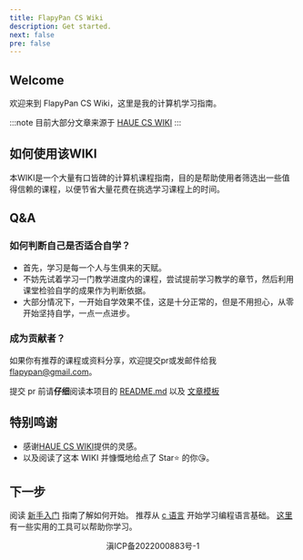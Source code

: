 ```yaml
---
title: FlapyPan CS Wiki
description: Get started.
next: false
pre: false
---
```


## Welcome

欢迎来到 FlapyPan CS Wiki，这里是我的计算机学习指南。

:::note
目前大部分文章来源于 [HAUE CS WIKI](https://hauecs.wiki/)
:::

## 如何使用该WIKI

本WIKI是一个大量有口皆碑的计算机课程指南，目的是帮助使用者筛选出一些值得信赖的课程，以便节省大量花费在挑选学习课程上的时间。

## Q&A

### 如何判断自己是否适合自学？

* 首先，学习是每一个人与生俱来的天赋。
* 不妨先试着学习一门教学进度内的课程，尝试提前学习教学的章节，然后利用课堂检验自学的成果作为判断依据。
* 大部分情况下，一开始自学效果不佳，这是十分正常的，但是不用担心，从零开始坚持自学，一点一点进步。

### 成为贡献者？

如果你有推荐的课程或资料分享，欢迎提交pr或发邮件给我 [flapypan@gmail.com](flapypan@gmail.com)。

提交 pr 前请**仔细**阅读本项目的 [README.md](https://github.com/FlapyPan/cs-wiki/blob/main/README.md) 以及 [文章模板](/docs-template)


## 特别鸣谢

* 感谢[HAUE CS WIKI](https://hauecs.wiki/)提供的灵感。
* 以及阅读了这本 WIKI 并慷慨地给点了 Star⭐ 的你😘。



## 下一步

<CardGrid stagger>
  <Card title="新手入门" icon="open-book">
    阅读 <a href="/start-here">新手入门</a> 指南了解如何开始。
  </Card>
  <Card title="编程语言" icon="add-document">
    推荐从 <a href="/language/c/">c 语言</a> 开始学习编程语言基础。
  </Card>
  <Card title="相关工具" icon="setting">
    <a href="/tools/jetbrains/">这里</a> 有一些实用的工具可以帮助你学习。
  </Card>
</CardGrid>

<p style="text-align:center">滇ICP备2022000883号-1</p>
